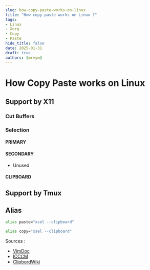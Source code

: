 ```yaml
---
slug: how-copy-paste-works-on-linux 
title: "How copy-paste works on Linux ?"
tags:
- Linux
- Xorg   
- Copy
- Paste
hide_title: false
date: 2025-01-31
draft: true
authors: [mrvym]
---
```

# How Copy Paste works on Linux
<!-- truncate -->

## Support by X11 

### Cut Buffers

### Selection
#### PRIMARY
#### SECONDARY
  - Unused
#### CLIPBOARD

## Support by Tmux

## Alias

```sh
alias paste="xsel --clipboard"
```

```sh
alias copy="xsel --clipboard"
```
Sources : 
- [VimDoc](http://vimdoc.sourceforge.net/htmldoc/gui_x11.html#quoteplus)
- [ICCCM](https://x.org/releases/X11R7.6/doc/xorg-docs/specs/ICCCM/icccm.html)
- [ClipbordWiki](https://www.freedesktop.org/wiki/Specifications/ClipboardsWiki/)
